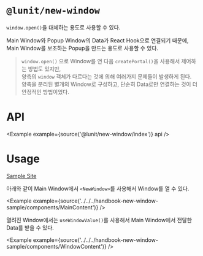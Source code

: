 
# `@lunit/new-window`

`window.open()`을 대체하는 용도로 사용할 수 있다.

Main Window와 Popup Window의 Data가 React Hook으로 연결되기 때문에,  
Main Window를 보조하는 Popup을 만드는 용도로 사용할 수 있다.

> `window.open()` 으로 Window를 연 다음 `createPortal()`을 사용해서 제어하는 방법도 있지만,  
> 양측의 `window` 객체가 다르다는 것에 의해 여러가지 문제들이 발생하게 된다.  
> 양측을 분리된 별개의 Window로 구성하고, 단순히 Data로만 연결하는 것이 더 안정적인 방법이었다.

# API

<Example example={source('@lunit/new-window/index')} api />

# Usage

[Sample Site](https://dist-handbook-new-window-sample.d2vum99qvuarsy.amplifyapp.com/)

아래와 같이 Main Window에서 `<NewWindow>`를 사용해서 Window를 열 수 있다.

<Example example={source('../../../handbook-new-window-sample/components/MainContent')} />

열려진 Window에서는 `useWindowValue()`를 사용해서 Main Window에서 전달한 Data를 받을 수 있다.

<Example example={source('../../../handbook-new-window-sample/components/WindowContent')} />

